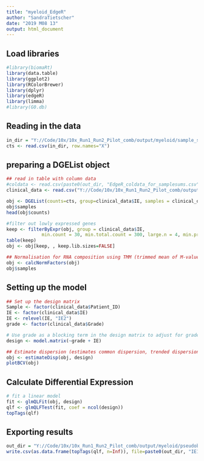 ```yaml
---
title: "myeloid_EdgeR"
author: "SandraTietscher"
date: "2019 M08 13"
output: html_document
---
```


## Load libraries

```r
#library(biomaRt)
library(data.table)
library(ggplot2)
library(RColorBrewer)
library(dplyr)
library(edgeR)
library(limma)
#library(G0.db)
```
## Reading in the data

```r
in_dir = "Y://Code/10x/10x_Run1_Run2_Pilot_comb/output/myeloid/sample_sum_counts.csv"
cts <- read.csv(in_dir, row.names="X")
```

## preparing a DGEList object

```r
## read in table with column data
#coldata <- read.csv(paste0(out_dir, "EdgeR_coldata_for_samplesums.csv"), row.names = 1)
clinical_data <- read.csv("Y://Code/10x/10x_Run1_Run2_Pilot_comb/output/clinical_data.csv")

obj <- DGEList(counts=cts, group=clinical_data$IE, samples = clinical_data)
obj$samples
head(obj$counts)

#filter out lowly expressed genes
keep <- filterByExpr(obj, group = clinical_data$IE,
             min.count = 30, min.total.count = 300, large.n = 4, min.prop = 0.6)
table(keep)
obj <- obj[keep, , keep.lib.sizes=FALSE]

## Normalisation for RNA composition using TMM (trimmed mean of M-values)
obj <- calcNormFactors(obj)
obj$samples


```

## Setting up the model

```r
## Set up the design matrix
Sample <- factor(clinical_data$Patient_ID)
IE <- factor(clinical_data$IE)
IE <- relevel(IE, "IE2")
grade <- factor(clinical_data$Grade)

# Use grade as a blocking term in the design matrix to adjust for grade differences between the two groups
design <- model.matrix(~grade + IE)

## Estimate dispersion (estimates common dispersion, trended dispersions and tagwise dispersions in one run)
obj <- estimateDisp(obj, design)
plotBCV(obj)
```
## Calculate Differential Expression

```r
# fit a linear model
fit <- glmQLFit(obj, design)
qlf <- glmQLFTest(fit, coef = ncol(design))
topTags(qlf)

```


## Exporting results
```r
out_dir = "Y://Code/10x/10x_Run1_Run2_Pilot_comb/output/myeloid/pseudobulk/"
write.csv(as.data.frame(topTags(qlf, n=Inf)), file=paste0(out_dir, "IE1vsIE2_EdgeR_samplesums_gradecorrected_filtered.csv"))
```



